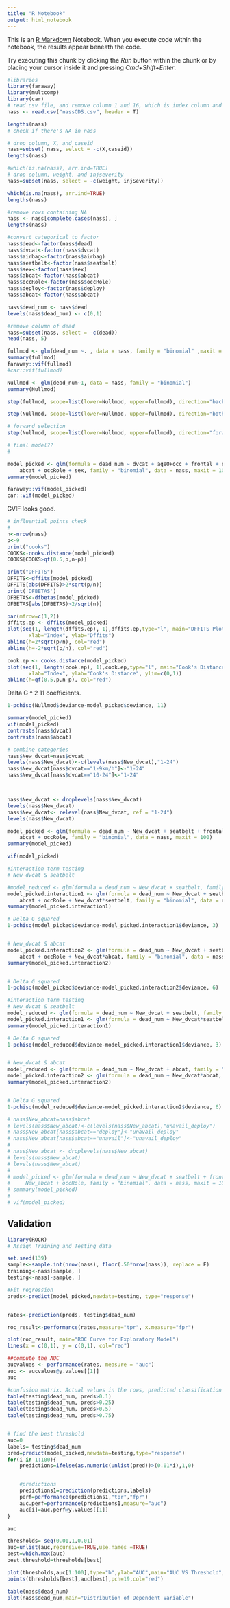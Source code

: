 ```yaml
---
title: "R Notebook"
output: html_notebook
---
```


This is an [R Markdown](http://rmarkdown.rstudio.com) Notebook. When you execute code within the notebook, the results appear beneath the code. 

Try executing this chunk by clicking the *Run* button within the chunk or by placing your cursor inside it and pressing *Cmd+Shift+Enter*. 

```r

#libraries
library(faraway)
library(multcomp)
library(car)
# read csv file, and remove column 1 and 16, which is index column and ID
nass <- read.csv("nassCDS.csv", header = T)

lengths(nass)
# check if there's NA in nass

# drop column, X, and caseid
nass=subset( nass, select = -c(X,caseid))
lengths(nass)

#which(is.na(nass), arr.ind=TRUE)
# drop column, weight, and injseverity
nass=subset(nass, select = -c(weight, injSeverity))

which(is.na(nass), arr.ind=TRUE)
lengths(nass)
```


```r
#remove rows containing NA
nass <- nass[complete.cases(nass), ]
lengths(nass)
```

```r
#convert categorical to factor
nass$dead<-factor(nass$dead) 
nass$dvcat<-factor(nass$dvcat)
nass$airbag<-factor(nass$airbag)
nass$seatbelt<-factor(nass$seatbelt)
nass$sex<-factor(nass$sex)
nass$abcat<-factor(nass$abcat)
nass$occRole<-factor(nass$occRole)
nass$deploy<-factor(nass$deploy)
nass$abcat<-factor(nass$abcat)

nass$dead_num <- nass$dead
levels(nass$dead_num) <- c(0,1)

#remove column of dead
nass=subset(nass, select = -c(dead))
head(nass, 5)


```


```r
fullmod <- glm(dead_num ~. , data = nass, family = "binomial" ,maxit = 100)
summary(fullmod)
faraway::vif(fullmod)
#car::vif(fullmod)
```
```r
Nullmod <- glm(dead_num~1, data = nass, family = "binomial")
summary(Nullmod)
```
```r
step(fullmod, scope=list(lower=Nullmod, upper=fullmod), direction="backward")
```

```r
step(Nullmod, scope=list(lower=Nullmod, upper=fullmod), direction="both")
```
```r
# forward selection
step(Nullmod, scope=list(lower=Nullmod, upper=fullmod), direction="forward")
```




```r
# final model??
# 

model_picked <- glm(formula = dead_num ~ dvcat + ageOFocc + frontal + seatbelt + 
    abcat + occRole + sex, family = "binomial", data = nass, maxit = 100)
summary(model_picked)

faraway::vif(model_picked)
car::vif(model_picked)
```
GVIF looks good. 

```r
# influential points check
#
n<-nrow(nass)
p<-9
print("cooks")
COOKS<-cooks.distance(model_picked)
COOKS[COOKS>qf(0.5,p,n-p)]

print("DFFITS")
DFFITS<-dffits(model_picked)
DFFITS[abs(DFFITS)>2*sqrt(p/n)]
print('DFBETAS')
DFBETAS<-dfbetas(model_picked)
DFBETAS[abs(DFBETAS)>2/sqrt(n)]

par(mfrow=c(1,2))
dffits.ep <- dffits(model_picked)
plot(seq(1, length(dffits.ep), 1),dffits.ep,type="l", main="DFFITS Plot",
       xlab="Index", ylab="Dffits")
abline(h=2*sqrt(p/n), col="red")
abline(h=-2*sqrt(p/n), col="red")

cook.ep <- cooks.distance(model_picked)
plot(seq(1, length(cook.ep), 1),cook.ep,type="l", main="Cook's Distance",
       xlab="Index", ylab="Cook's Distance", ylim=c(0,1))
abline(h=qf(0.5,p,n-p), col="red")
```


 Delta G ^ 2
11 coefficients. 
```r
1-pchisq(Nullmod$deviance-model_picked$deviance, 11)

```
```r
summary(model_picked)
vif(model_picked)
contrasts(nass$dvcat)
contrasts(nass$abcat)
```

```r
# combine categories
nass$New_dvcat=nass$dvcat
levels(nass$New_dvcat)<-c(levels(nass$New_dvcat),"1-24")
nass$New_dvcat[nass$dvcat=="1-9km/h"]<-"1-24"
nass$New_dvcat[nass$dvcat=="10-24"]<-"1-24"



nass$New_dvcat <- droplevels(nass$New_dvcat)
levels(nass$New_dvcat)
nass$New_dvcat<- relevel(nass$New_dvcat, ref = "1-24")
levels(nass$New_dvcat)

model_picked <- glm(formula = dead_num ~ New_dvcat + seatbelt + frontal + sex + ageOFocc + 
    abcat + occRole, family = "binomial", data = nass, maxit = 100)
summary(model_picked)

vif(model_picked)

```


```r
#interaction term testing
# New_dvcat & seatbelt

#model_reduced <- glm(formula = dead_num ~ New_dvcat + seatbelt, family = "binomial", data = nass, maxit = 100)
model_picked.interaction1 <- glm(formula = dead_num ~ New_dvcat + seatbelt + frontal + sex + ageOFocc + 
    abcat + occRole + New_dvcat*seatbelt, family = "binomial", data = nass, maxit = 100)
summary(model_picked.interaction1)

# Delta G squared
1-pchisq(model_picked$deviance-model_picked.interaction1$deviance, 3)


# New_dvcat & abcat
model_picked.interaction2 <- glm(formula = dead_num ~ New_dvcat + seatbelt + frontal + sex + ageOFocc + 
    abcat + occRole + New_dvcat*abcat, family = "binomial", data = nass, maxit = 100)
summary(model_picked.interaction2)


# Delta G squared
1-pchisq(model_picked$deviance-model_picked.interaction2$deviance, 6)

```
```r
#interaction term testing
# New_dvcat & seatbelt
model_reduced <- glm(formula = dead_num ~ New_dvcat + seatbelt, family = "binomial", data = nass, maxit = 100)
model_picked.interaction1 <- glm(formula = dead_num ~ New_dvcat*seatbelt, family = "binomial", data = nass, maxit = 100)
summary(model_picked.interaction1)

# Delta G squared
1-pchisq(model_reduced$deviance-model_picked.interaction1$deviance, 3)


# New_dvcat & abcat
model_reduced <- glm(formula = dead_num ~ New_dvcat + abcat, family = "binomial", data = nass, maxit = 100)
model_picked.interaction2 <- glm(formula = dead_num ~ New_dvcat*abcat, family = "binomial", data = nass, maxit = 100)
summary(model_picked.interaction2)


# Delta G squared
1-pchisq(model_reduced$deviance-model_picked.interaction2$deviance, 6)
```




```r
# nass$New_abcat=nass$abcat
# levels(nass$New_abcat)<-c(levels(nass$New_abcat),"unavail_deploy")
# nass$New_abcat[nass$abcat=="deploy"]<-"unavail_deploy"
# nass$New_abcat[nass$abcat=="unavail"]<-"unavail_deploy"
# 
# nass$New_abcat <- droplevels(nass$New_abcat)
# levels(nass$New_abcat)
# levels(nass$New_abcat)
# 
# model_picked <- glm(formula = dead_num ~ New_dvcat + seatbelt + frontal + sex + ageOFocc + 
#     New_abcat + occRole, family = "binomial", data = nass, maxit = 100)
# summary(model_picked)
# 
# vif(model_picked)
```





## Validation

```r
library(ROCR)
# Assign Training and Testing data

set.seed(139)
sample<-sample.int(nrow(nass), floor(.50*nrow(nass)), replace = F)
training<-nass[sample, ]
testing<-nass[-sample, ]

#Fit regression
preds<-predict(model_picked,newdata=testing, type="response")


rates<-prediction(preds, testing$dead_num)

roc_result<-performance(rates,measure="tpr", x.measure="fpr")

plot(roc_result, main="ROC Curve for Exploratory Model")
lines(x = c(0,1), y = c(0,1), col="red")

```
```r
##compute the AUC
aucvalues <- performance(rates, measure = "auc")
auc <- aucvalues@y.values[[1]]
auc

#confusion matrix. Actual values in the rows, predicted classification in cols
table(testing$dead_num, preds>0.1)
table(testing$dead_num, preds>0.25)
table(testing$dead_num, preds>0.5)
table(testing$dead_num, preds>0.75)


# find the best threshold
auc=0
labels= testing$dead_num
pred=predict(model_picked,newdata=testing,type="response")
for(i in 1:100){
    predictions=ifelse(as.numeric(unlist(pred))>(0.01*i),1,0)


    #predictions
    predictions1=prediction(predictions,labels)
    perf=performance(predictions1,"tpr","fpr")
    auc.perf=performance(predictions1,measure="auc")
    auc[i]=auc.perf@y.values[[1]]
}

auc
```

```r
thresholds= seq(0.01,1,0.01)
auc=unlist(auc,recursive=TRUE,use.names =TRUE)
best=which.max(auc)
best.threshold=thresholds[best]

plot(thresholds,auc[1:100],type="b",ylab="AUC",main="AUC VS Threshold",col="blue")
points(thresholds[best],auc[best],pch=19,col="red")

```





```r
table(nass$dead_num)
plot(nass$dead_num,main="Distribution of Dependent Variable")
```




